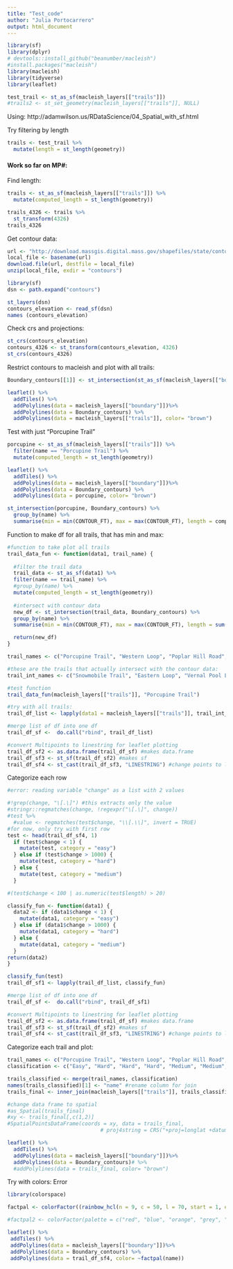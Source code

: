 ```yaml
---
title: "Test_code"
author: "Julia Portocarrero"
output: html_document
---
```

```r
library(sf)
library(dplyr)
# devtools::install_github("beanumber/macleish")
#install.packages("macleish")
library(macleish)
library(tidyverse)
library(leaflet)
```

```r
test_trail <- st_as_sf(macleish_layers[["trails"]])
#trails2 <- st_set_geometry(macleish_layers[["trails"]], NULL)
```

Using: http://adamwilson.us/RDataScience/04_Spatial_with_sf.html

Try filtering by length
```r
trails <- test_trail %>%
  mutate(length = st_length(geometry))
```

#### Work so far on MP#:

Find length:
```r
trails <- st_as_sf(macleish_layers[["trails"]]) %>% 
  mutate(computed_length = st_length(geometry))

trails_4326 <- trails %>%
  st_transform(4326)
trails_4326
```

Get contour data:
```r
url <- "http://download.massgis.digital.mass.gov/shapefiles/state/contours250k.zip"
local_file <- basename(url)
download.file(url, destfile = local_file)
unzip(local_file, exdir = "contours")

library(sf)
dsn <- path.expand("contours")

st_layers(dsn)
contours_elevation <- read_sf(dsn)
names (contours_elevation)
```

Check crs and projections:
```r
st_crs(contours_elevation)
contours_4326 <- st_transform(contours_elevation, 4326)
st_crs(contours_4326)
```

Restrict contours to macleish and plot with all trails:
```r
Boundary_contours[[1]] <- st_intersection(st_as_sf(macleish_layers[["boundary"]]), contours_4326)

leaflet() %>%
  addTiles() %>%
  addPolylines(data = macleish_layers[["boundary"]])%>%
  addPolylines(data = Boundary_contours) %>%
  addPolylines(data = macleish_layers[["trails"]], color= "brown")
```

Test with just "Porcupine Trail"
```r
porcupine <- st_as_sf(macleish_layers[["trails"]]) %>%
  filter(name == "Porcupine Trail") %>%
  mutate(computed_length = st_length(geometry)) 

leaflet() %>%
  addTiles() %>%
  addPolylines(data = macleish_layers[["boundary"]])%>%
  addPolylines(data = Boundary_contours) %>%
  addPolylines(data = porcupine, color= "brown")

st_intersection(porcupine, Boundary_contours) %>%
  group_by(name) %>%
  summarise(min = min(CONTOUR_FT), max = max(CONTOUR_FT), length = computed_length)
```


Function to make df for all trails, that has min and max:
```r
#function to take plot all trails
trail_data_fun <- function(data1, trail_name) {
  
  #filter the trail data
  trail_data <- st_as_sf(data1) %>%
  filter(name == trail_name) %>%
  #group_by(name) %>%
  mutate(computed_length = st_length(geometry))
  
  #intersect with contour data
  new_df <- st_intersection(trail_data, Boundary_contours) %>%
  group_by(name) %>%
  summarise(min = min(CONTOUR_FT), max = max(CONTOUR_FT), length = sum(computed_length), change = max-min)

  return(new_df)
}

trail_names <- c("Porcupine Trail", "Western Loop", "Poplar Hill Road", "Vernal Pool Loop", "Eastern Loop", "entry trail", "Easy Out", "Snowmobile Trail", "Driveway")

#these are the trails that actually intersect with the contour data:
trail_int_names <- c("Snowmobile Trail", "Eastern Loop", "Vernal Pool Loop", "Poplar Hill Road", "Western Loop", "Porcupine Trail") 

#test function
trail_data_fun(macleish_layers[["trails"]], "Porcupine Trail")

#try with all trails:
trail_df_list <- lapply(data1 = macleish_layers[["trails"]], trail_int_names, trail_data_fun)

#merge list of df into one df
trail_df_sf <-  do.call("rbind", trail_df_list) 

#convert Multipoints to linestring for leaflet plotting
trail_df_sf2 <- as.data.frame(trail_df_sf) #makes data.frame
trail_df_sf3 <- st_sf(trail_df_sf2) #makes sf
trail_df_sf4 <- st_cast(trail_df_sf3, "LINESTRING") #change points to linestring

```

Categorize each row
```r
#error: reading variable "change" as a list with 2 values

#!grep(change, "\[.\]") #this extracts only the value
#stringr::regmatches(change, !regexpr("\[.\]", change))
#test %>%
  #value <- regmatches(test$change, "\\[.\\]", invert = TRUE)
#for now, only try with first row
test <- head(trail_df_sf4, 1)
  if (test$change < 1) {
    mutate(test, category = "easy")
  } else if (test$change > 1000) {
    mutate(test, category = "hard")
  } else {
    mutate(test, category = "medium")
  }

#(test$change < 100 | as.numeric(test$length) > 20)

classify_fun <- function(data1) {
  data2 <- if (data1$change < 1) {
    mutate(data1, category = "easy")
  } else if (data1$change > 1000) {
    mutate(data1, category = "hard")
  } else {
    mutate(data1, category = "medium")
  }
return(data2)  
}

classify_fun(test)
trail_df_sf1 <- lapply(trail_df_list, classify_fun)

#merge list of df into one df
trail_df_sf <-  do.call("rbind", trail_df_sf1) 

#convert Multipoints to linestring for leaflet plotting
trail_df_sf2 <- as.data.frame(trail_df_sf) #makes data.frame
trail_df_sf3 <- st_sf(trail_df_sf2) #makes sf
trail_df_sf4 <- st_cast(trail_df_sf3, "LINESTRING") #change points to linestring

```

Categorize each trail and plot:
```r
trail_names <- c("Porcupine Trail", "Western Loop", "Poplar Hill Road", "Vernal Pool Loop", "Eastern Loop", "entry trail", "Easy Out", "Snowmobile Trail", "Driveway")
classification <- c("Easy", "Hard", "Hard", "Hard", "Medium", "Medium", "Easy", "Easy", "Hard", "Easy")

trails_classified <- merge(trail_names, classification) 
names(trails_classified)[1] <- "name" #rename column for join
trails_final <- inner_join(macleish_layers[["trails"]], trails_classified, by = "name") #for some reason I get so many rows...

#change data frame to spatial
#as_Spatial(trails_final)
#xy <- trails_final[,c(1,2)]
#SpatialPointsDataFrame(coords = xy, data = trails_final,
                              # proj4string = CRS("+proj=longlat +datum=WGS84 +ellps=WGS84 +towgs84=0,0,0"))

leaflet() %>%
  addTiles() %>%
  addPolylines(data = macleish_layers[["boundary"]])%>%
  addPolylines(data = Boundary_contours)# %>%
  #addPolylines(data = trails_final, color= "brown")
```


Try with colors: Error
```r
library(colorspace)

factpal <- colorFactor((rainbow_hcl(n = 9, c = 50, l = 70, start = 1, end = 320)), trails$name, TRUE)

#factpal2 <- colorFactor(palette = c("red", "blue", "orange", "grey", "white"), domain = trail_df_sf2)

leaflet() %>%
 addTiles() %>%
 addPolylines(data = macleish_layers[["boundary"]])%>%
 addPolylines(data = Boundary_contours) %>%
 addPolylines(data = trail_df_sf4, color= ~factpal(name))
```


